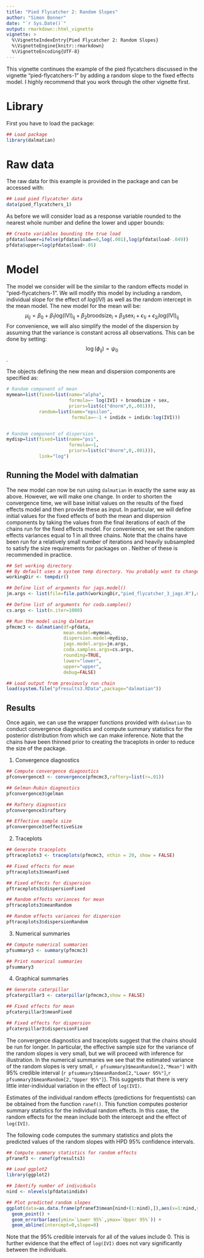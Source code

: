 ```yaml
---
title: "Pied Flycatcher 2: Random Slopes"
author: "Simon Bonner"
date: "`r Sys.Date()`"
output: rmarkdown::html_vignette
vignette: >
  %\VignetteIndexEntry{Pied Flycatcher 2: Random Slopes}
  %\VignetteEngine{knitr::rmarkdown}
  %\VignetteEncoding{UTF-8}
---
```


This vignette continues the example of the pied flycatchers discussed in the vignette "pied-flycatchers-1" by adding a random slope to the fixed effects model. I highly recommend that you work through the other vignette first.

# Library

First you have to load the package:
```r
## Load package
library(dalmatian)
```

# Raw data

The raw data for this example is provided in the package and can be accessed with:
```r
## Load pied flycatcher data
data(pied_flycatchers_1)
```

As before we will consider load as a response variable rounded to the nearest whole number and define the lower and upper bounds:
```r
## Create variables bounding the true load
pfdata$lower=ifelse(pfdata$load==0,log(.001),log(pfdata$load-.049))
pfdata$upper=log(pfdata$load+.05)
```

# Model

The model we consider will be the similar to the random effects model in "pied-flycatchers-1". We will modify this model by including a random, individual slope for the effect of $log(IVI)$ as well as the random intercept in the mean model. The new model for the mean will be:
$$\mu_{ij}=\beta_0 + \beta_1 \mathrm{log(IVI)_{ij}} + \beta_2 \mathrm{broodsize}_i + \beta_3 \mathrm{sex}_i + \epsilon_{1i} + \epsilon_{2i} \mathrm{log(IVI)_{ij}}$$
For convenience, we will also simplify the model of the dispersion by assuming that the variance is constant across all observations. This can be done by setting:
$$\log(\phi_{ij})=\psi_0$$.

The objects defining the new mean and dispersion components are specified as:

```r
# Random component of mean
mymean=list(fixed=list(name="alpha",
                       formula=~ log(IVI) + broodsize + sex,
                       priors=list(c("dnorm",0,.001))),
            random=list(name="epsilon",
                        formula=~-1 + indidx + indidx:log(IVI)))


# Random component of dispersion
mydisp=list(fixed=list(name="psi",
                       formula=~1,
                       priors=list(c("dnorm",0,.001))),
            link="log")
```

## Running the Model with dalmatian

The new model can now be run using `dalmatian` in exactly the same way as above. However, we will make one change. In order to shorten the convergence time, we will base initial values on the results of the fixed effects model and then provide these as input. In particular, we will define initial values for the fixed effects of both the mean and dispersion components by taking the values from the final iterations of each of the chains run for the fixed effects model. For convenience, we set the random effects variances equal to 1 in all three chains. Note that the chains have been run for a relatively small number of iterations and heavily subsampled to satisfy the size requirements for packages on \texttt{CRAN}. Neither of these is recommended in practice.


```r
## Set working directory
## By default uses a system temp directory. You probably want to change this.
workingDir <- tempdir()

## Define list of arguments for jags.model()
jm.args <- list(file=file.path(workingDir,"pied_flycatcher_3_jags.R"),n.adapt=1000)

## Define list of arguments for coda.samples()
cs.args <- list(n.iter=1000)

## Run the model using dalmatian
pfmcmc3 <- dalmatian(df=pfdata,
                     mean.model=mymean,
                     dispersion.model=mydisp,
                     jags.model.args=jm.args,
                     coda.samples.args=cs.args,
                     rounding=TRUE,
                     lower="lower",
                     upper="upper",
                     debug=FALSE)
```

```r
## Load output from previously run chain
load(system.file("pfresults3.RData",package="dalmatian"))
```

## Results
Once again, we can use the wrapper functions provided with `dalmatian` to conduct convergence diagnostics and compute summary statistics for the posterior distribution from which we can make inference. Note that the chains have been thinned prior to creating the traceplots in order to reduce the size of the package.

1. Convergence diagnostics
```r
## Compute convergence diagnostics
pfconvergence3 <- convergence(pfmcmc3,raftery=list(r=.01))

```

```r
## Gelman-Rubin diagnostics
pfconvergence3$gelman

## Raftery diagnostics
pfconvergence3$raftery

## Effective sample size
pfconvergence3$effectiveSize
```

2. Traceplots
```r
## Generate traceplots
pftraceplots3 <- traceplots(pfmcmc3, nthin = 20, show = FALSE)

```

```r
## Fixed effects for mean
pftraceplots3$meanFixed

## Fixed effects for dispersion
pftraceplots3$dispersionFixed

## Random effects variances for mean
pftraceplots3$meanRandom

## Random effects variances for dispersion
pftraceplots3$dispersionRandom

```

3. Numerical summaries
```r
## Compute numerical summaries
pfsummary3 <- summary(pfmcmc3)

```

```r
## Print numerical summaries
pfsummary3
```

4. Graphical summaries
```r
## Generate caterpillar
pfcaterpillar3 <- caterpillar(pfmcmc3,show = FALSE)

```

```r
## Fixed effects for mean
pfcaterpillar3$meanFixed

## Fixed effects for dispersion
pfcaterpillar3$dispersionFixed
```

The convergence diagnostics and traceplots suggest that the chains should be run for longer. In particular, the effective sample size for the variance of the random slopes is very small, but we will proceed with inference for illustration. In the numerical summaries we see that the estimated variance of the random slopes is very small, `r pfsummary3$meanRandom[2,"Mean"]` with 95% credible interval (`r pfsummary3$meanRandom[2,"Lower 95%"]`,`r pfsummary3$meanRandom[2,"Upper 95%"]`). This suggests that there is very little inter-individual variation in the effect of `log(IVI)`.

Estimates of the individual random effects (predictions for frequentists) can be obtained from the function `ranef()`. This function computes posterior summary statistics for the individual random effects. In this case, the random effects for the mean include both the intercept and the effect of `log(IVI)`. 

The following code computes the summary statistics and plots the predicted values of the random slopes with HPD 95% confidence intervals. 
```r
## Compute summary statistics for random effects
pfranef3 <- ranef(pfresults3)

```

```r
## Load ggplot2
library(ggplot2)

## Identify number of individuals
nind <- nlevels(pfdata$indidx)

## Plot predicted random slopes
ggplot(data=as.data.frame(pfranef3$mean[nind+(1:nind),]),aes(x=1:nind,y=Mean)) + 
  geom_point() + 
  geom_errorbar(aes(ymin=`Lower 95%`,ymax=`Upper 95%`)) +
  geom_abline(intercept=0,slope=0)
```
Note that the 95% credible intervals for all of the values include 0. This is further evidence that the effect of `log(IVI)` does not vary significantly between the individuals.

